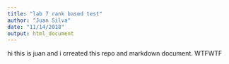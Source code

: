 ```yaml
---
title: "lab 7 rank based test"
author: "Juan Silva"
date: "11/14/2018"
output: html_document
---
```



hi this is juan and i crreated this repo and markdown document.
WTFWTF